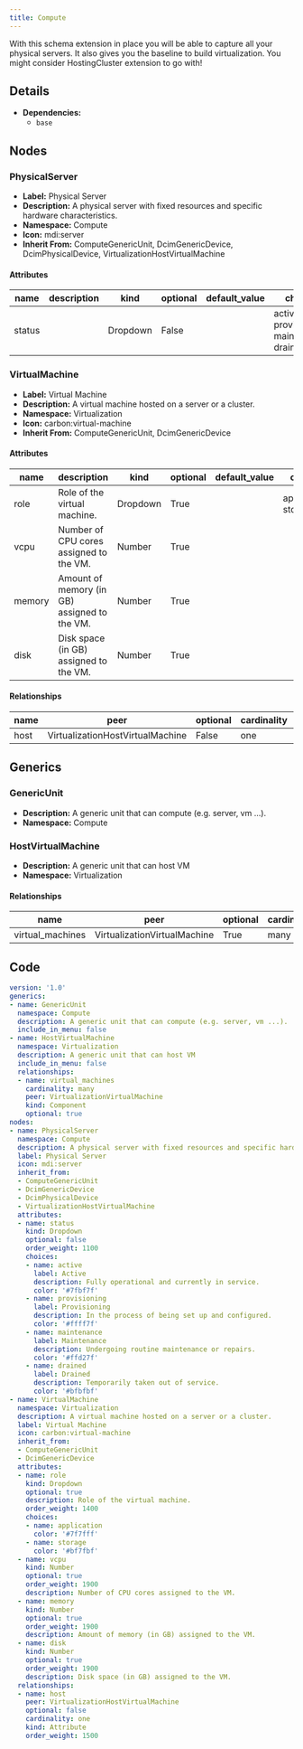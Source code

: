 ```yaml
---
title: Compute
---
```


With this schema extension in place you will be able to capture all your physical servers. It also gives you the baseline to build virtualization. You might consider HostingCluster extension to go with!

## Details

- **Dependencies:**
  - `base`

## Nodes

### PhysicalServer

- **Label:** Physical Server
- **Description:** A physical server with fixed resources and specific hardware characteristics.
- **Namespace:** Compute
- **Icon:** mdi:server
- **Inherit From:** ComputeGenericUnit, DcimGenericDevice, DcimPhysicalDevice, VirtualizationHostVirtualMachine

#### Attributes

| name | description | kind | optional | default_value | choices |
| ---- | ----------- | ---- | -------- | ------------- | ------- |
| status |  | Dropdown | False |  | active, provisioning, maintenance, drained |


### VirtualMachine

- **Label:** Virtual Machine
- **Description:** A virtual machine hosted on a server or a cluster.
- **Namespace:** Virtualization
- **Icon:** carbon:virtual-machine
- **Inherit From:** ComputeGenericUnit, DcimGenericDevice

#### Attributes

| name | description | kind | optional | default_value | choices |
| ---- | ----------- | ---- | -------- | ------------- | ------- |
| role | Role of the virtual machine. | Dropdown | True |  | application, storage |
| vcpu | Number of CPU cores assigned to the VM. | Number | True |  |  |
| memory | Amount of memory (in GB) assigned to the VM. | Number | True |  |  |
| disk | Disk space (in GB) assigned to the VM. | Number | True |  |  |

#### Relationships

| name | peer | optional | cardinality | kind |
| ---- | ---- | -------- | ----------- | ---- |
| host | VirtualizationHostVirtualMachine | False | one | Attribute |

## Generics

### GenericUnit

- **Description:** A generic unit that can compute (e.g. server, vm ...).
- **Namespace:** Compute



### HostVirtualMachine

- **Description:** A generic unit that can host VM
- **Namespace:** Virtualization


#### Relationships

| name | peer | optional | cardinality | kind |
| ---- | ---- | -------- | ----------- | ---- |
| virtual_machines | VirtualizationVirtualMachine | True | many | Component |


## Code

```yaml
version: '1.0'
generics:
- name: GenericUnit
  namespace: Compute
  description: A generic unit that can compute (e.g. server, vm ...).
  include_in_menu: false
- name: HostVirtualMachine
  namespace: Virtualization
  description: A generic unit that can host VM
  include_in_menu: false
  relationships:
  - name: virtual_machines
    cardinality: many
    peer: VirtualizationVirtualMachine
    kind: Component
    optional: true
nodes:
- name: PhysicalServer
  namespace: Compute
  description: A physical server with fixed resources and specific hardware characteristics.
  label: Physical Server
  icon: mdi:server
  inherit_from:
  - ComputeGenericUnit
  - DcimGenericDevice
  - DcimPhysicalDevice
  - VirtualizationHostVirtualMachine
  attributes:
  - name: status
    kind: Dropdown
    optional: false
    order_weight: 1100
    choices:
    - name: active
      label: Active
      description: Fully operational and currently in service.
      color: '#7fbf7f'
    - name: provisioning
      label: Provisioning
      description: In the process of being set up and configured.
      color: '#ffff7f'
    - name: maintenance
      label: Maintenance
      description: Undergoing routine maintenance or repairs.
      color: '#ffd27f'
    - name: drained
      label: Drained
      description: Temporarily taken out of service.
      color: '#bfbfbf'
- name: VirtualMachine
  namespace: Virtualization
  description: A virtual machine hosted on a server or a cluster.
  label: Virtual Machine
  icon: carbon:virtual-machine
  inherit_from:
  - ComputeGenericUnit
  - DcimGenericDevice
  attributes:
  - name: role
    kind: Dropdown
    optional: true
    description: Role of the virtual machine.
    order_weight: 1400
    choices:
    - name: application
      color: '#7f7fff'
    - name: storage
      color: '#bf7fbf'
  - name: vcpu
    kind: Number
    optional: true
    order_weight: 1900
    description: Number of CPU cores assigned to the VM.
  - name: memory
    kind: Number
    optional: true
    order_weight: 1900
    description: Amount of memory (in GB) assigned to the VM.
  - name: disk
    kind: Number
    optional: true
    order_weight: 1900
    description: Disk space (in GB) assigned to the VM.
  relationships:
  - name: host
    peer: VirtualizationHostVirtualMachine
    optional: false
    cardinality: one
    kind: Attribute
    order_weight: 1500

```